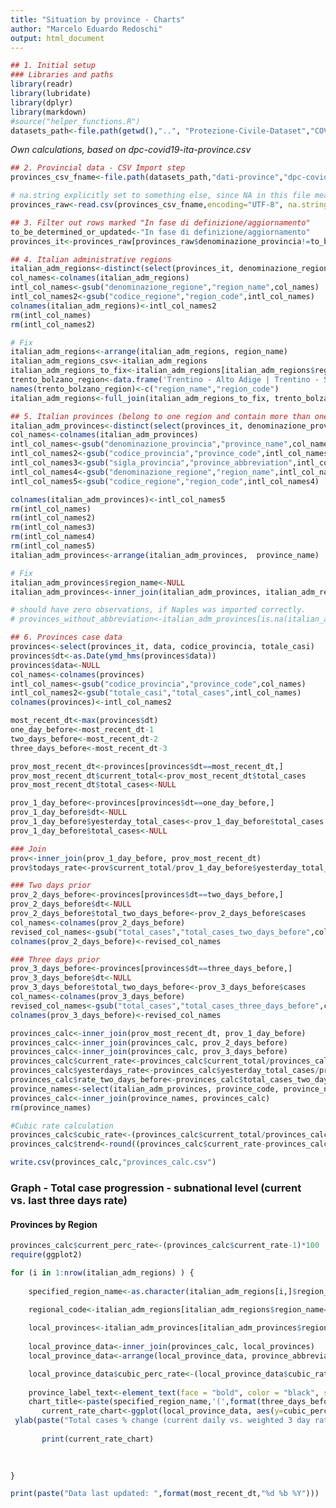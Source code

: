 ```yaml
---
title: "Situation by province - Charts"
author: "Marcelo Eduardo Redoschi"
output: html_document
---
```


```r
## 1. Initial setup 
### Libraries and paths 
library(readr)
library(lubridate)
library(dplyr)
library(markdown)
#source("helper_functions.R")
datasets_path<-file.path(getwd(),"..", "Protezione-Civile-Dataset","COVID-19") 
```

*Own calculations, based on dpc-covid19-ita-province.csv*
```r
## 2. Provincial data - CSV Import step
provinces_csv_fname<-file.path(datasets_path,"dati-province","dpc-covid19-ita-province.csv")

# na.string explicitly set to something else, since NA in this file means the Naples province abbreviation!
provinces_raw<-read.csv(provinces_csv_fname,encoding="UTF-8", na.strings="undefined") 


```


```r
## 3. Filter out rows marked "In fase di definizione/aggiornamento"
to_be_determined_or_updated<-"In fase di definizione/aggiornamento"
provinces_it<-provinces_raw[provinces_raw$denominazione_provincia!=to_be_determined_or_updated,]
```

```r
## 4. Italian administrative regions
italian_adm_regions<-distinct(select(provinces_it, denominazione_regione, codice_regione))
col_names<-colnames(italian_adm_regions)
intl_col_names<-gsub("denominazione_regione","region_name",col_names)
intl_col_names2<-gsub("codice_regione","region_code",intl_col_names)
colnames(italian_adm_regions)<-intl_col_names2 
rm(intl_col_names)
rm(intl_col_names2)

# Fix
italian_adm_regions<-arrange(italian_adm_regions, region_name)
italian_adm_regions_csv<-italian_adm_regions 
italian_adm_regions_to_fix<-italian_adm_regions[italian_adm_regions$region_code!=4,]
trento_bolzano_region<-data.frame('Trentino - Alto Adige | Trentino - Südtirol',4)
names(trento_bolzano_region)<-c("region_name","region_code")
italian_adm_regions<-full_join(italian_adm_regions_to_fix, trento_bolzano_region)

```

```r
## 5. Italian provinces (belong to one region and contain more than one city or municipality)
italian_adm_provinces<-distinct(select(provinces_it, denominazione_provincia, codice_provincia, sigla_provincia, denominazione_regione, codice_regione, lat, long))
col_names<-colnames(italian_adm_provinces)
intl_col_names<-gsub("denominazione_provincia","province_name",col_names)
intl_col_names2<-gsub("codice_provincia","province_code",intl_col_names)
intl_col_names3<-gsub("sigla_provincia","province_abbreviation",intl_col_names2)
intl_col_names4<-gsub("denominazione_regione","region_name",intl_col_names3)
intl_col_names5<-gsub("codice_regione","region_code",intl_col_names4)

colnames(italian_adm_provinces)<-intl_col_names5 
rm(intl_col_names)
rm(intl_col_names2)
rm(intl_col_names3)
rm(intl_col_names4)
rm(intl_col_names5)
italian_adm_provinces<-arrange(italian_adm_provinces,  province_name)

# Fix
italian_adm_provinces$region_name<-NULL
italian_adm_provinces<-inner_join(italian_adm_provinces, italian_adm_regions)

# should have zero observations, if Naples was imported correctly.
# provinces_without_abbreviation<-italian_adm_provinces[is.na(italian_adm_provinces$province_abbreviation),] 
```


```r
## 6. Provinces case data
provinces<-select(provinces_it, data, codice_provincia, totale_casi)
provinces$dt<-as.Date(ymd_hms(provinces$data))
provinces$data<-NULL 
col_names<-colnames(provinces)
intl_col_names<-gsub("codice_provincia","province_code",col_names)
intl_col_names2<-gsub("totale_casi","total_cases",intl_col_names)
colnames(provinces)<-intl_col_names2
```

```r
most_recent_dt<-max(provinces$dt)
one_day_before<-most_recent_dt-1
two_days_before<-most_recent_dt-2
three_days_before<-most_recent_dt-3
```

```r
prov_most_recent_dt<-provinces[provinces$dt==most_recent_dt,]
prov_most_recent_dt$current_total<-prov_most_recent_dt$total_cases 
prov_most_recent_dt$total_cases<-NULL 
```

```r
prov_1_day_before<-provinces[provinces$dt==one_day_before,]
prov_1_day_before$dt<-NULL
prov_1_day_before$yesterday_total_cases<-prov_1_day_before$total_cases 
prov_1_day_before$total_cases<-NULL
```


```r
### Join
prov<-inner_join(prov_1_day_before, prov_most_recent_dt)
prov$todays_rate<-prov$current_total/prov_1_day_before$yesterday_total_cases
```


```r
### Two days prior
prov_2_days_before<-provinces[provinces$dt==two_days_before,]
prov_2_days_before$dt<-NULL
prov_2_days_before$total_two_days_before<-prov_2_days_before$cases
col_names<-colnames(prov_2_days_before)
revised_col_names<-gsub("total_cases","total_cases_two_days_before",col_names)
colnames(prov_2_days_before)<-revised_col_names
```

```r
### Three days prior
prov_3_days_before<-provinces[provinces$dt==three_days_before,]
prov_3_days_before$dt<-NULL
prov_3_days_before$total_two_days_before<-prov_3_days_before$cases
col_names<-colnames(prov_3_days_before)
revised_col_names<-gsub("total_cases","total_cases_three_days_before",col_names)
colnames(prov_3_days_before)<-revised_col_names
```

```r
provinces_calc<-inner_join(prov_most_recent_dt, prov_1_day_before)
provinces_calc<-inner_join(provinces_calc, prov_2_days_before)
provinces_calc<-inner_join(provinces_calc, prov_3_days_before)
provinces_calc$current_rate<-provinces_calc$current_total/provinces_calc$yesterday_total_cases
provinces_calc$yesterdays_rate<-provinces_calc$yesterday_total_cases/provinces_calc$total_cases_two_days_before
provinces_calc$rate_two_days_before<-provinces_calc$total_cases_two_days_before/provinces_calc$total_cases_three_days_before
province_names<-select(italian_adm_provinces, province_code, province_name, province_abbreviation)
provinces_calc<-inner_join(province_names, provinces_calc)
rm(province_names)
```


```r
#Cubic rate calculation 
provinces_calc$cubic_rate<-(provinces_calc$current_total/provinces_calc$total_cases_three_days_before)^(1/3)
provinces_calc$trend<-round((provinces_calc$current_rate-provinces_calc$cubic_rate)*100, digits=1)
```


```r
write.csv(provinces_calc,"provinces_calc.csv")
```

### Graph - Total case progression - subnational level (current vs. last three days rate)

#### Provinces by Region 

```r
provinces_calc$current_perc_rate<-(provinces_calc$current_rate-1)*100
require(ggplot2)

for (i in 1:nrow(italian_adm_regions) ) {
	
    specified_region_name<-as.character(italian_adm_regions[i,]$region_name)

    regional_code<-italian_adm_regions[italian_adm_regions$region_name==specified_region_name,]$region_code
    
    local_provinces<-italian_adm_provinces[italian_adm_provinces$region_code==regional_code,]
  
    local_province_data<-inner_join(provinces_calc, local_provinces)
    local_province_data<-arrange(local_province_data, province_abbreviation)    

    local_province_data$cubic_perc_rate<-(local_province_data$cubic_rate-1)*100
    
    province_label_text<-element_text(face = "bold", color = "black", size = 11, angle=20)
    chart_title<-paste(specified_region_name,'(',format(three_days_before,"%d %b"),"->",format(most_recent_dt,"%d %b %Y"),")")
       current_rate_chart<-ggplot(local_province_data, aes(y=cubic_perc_rate, x=province_name))+geom_col(color="yellow", fill='#401030')+geom_boxplot(aes(y=current_perc_rate, x=province_name),color="cyan")+ggtitle(chart_title)+xlab("Province")  +theme(axis.text.x = province_label_text) +
 ylab(paste("Total cases % change (current daily vs. weighted 3 day rate)"))
       
       print(current_rate_chart)

         
            
}
```


```r
print(paste("Data last updated: ",format(most_recent_dt,"%d %b %Y")))
```
